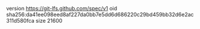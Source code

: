 version https://git-lfs.github.com/spec/v1
oid sha256:da41ee098eed8af227da0bb7e5dd6d686220c29bd459bb32d6e2ac311d580fca
size 21600

